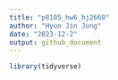 ```yaml
---
title: "p8105_hw6_hj2660"
author: "Hyun Jin Jung"
date: "2023-12-2"
output: github_document
---
```


```r
library(tidyverse)
```

